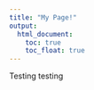 ```yaml
---
title: "My Page!"
output:
  html_document:
    toc: true
    toc_float: true
---
```


Testing testing